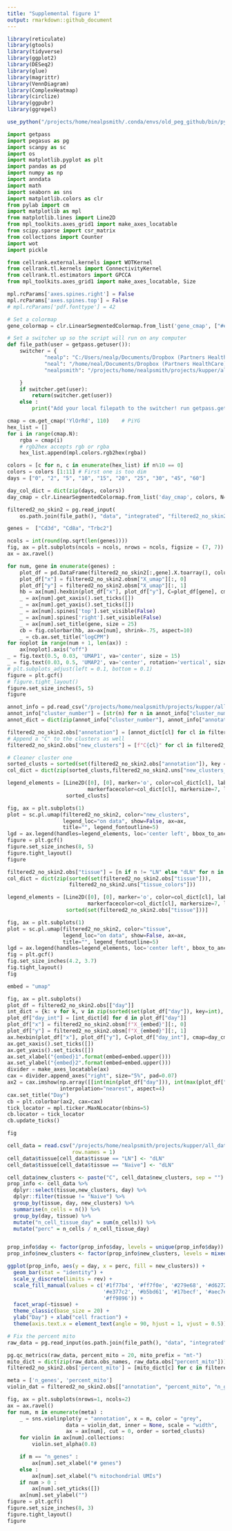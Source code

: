 ```yaml
---
title: "Supplemental figure 1"
output: rmarkdown::github_document
---
```


```r
library(reticulate)
library(gtools)
library(tidyverse)
library(ggplot2)
library(DESeq2)
library(glue)
library(magrittr)
library(VennDiagram)
library(ComplexHeatmap)
library(circlize)
library(ggpubr)
library(ggrepel)

use_python("/projects/home/nealpsmith/.conda/envs/old_peg_github/bin/python")
```


```python
import getpass
import pegasus as pg
import scanpy as sc
import os
import matplotlib.pyplot as plt
import pandas as pd
import numpy as np
import anndata
import math
import seaborn as sns
import matplotlib.colors as clr
from pylab import cm
import matplotlib as mpl
from matplotlib.lines import Line2D
from mpl_toolkits.axes_grid1 import make_axes_locatable
from scipy.sparse import csr_matrix
from collections import Counter
import wot
import pickle

from cellrank.external.kernels import WOTKernel
from cellrank.tl.kernels import ConnectivityKernel
from cellrank.tl.estimators import GPCCA
from mpl_toolkits.axes_grid1 import make_axes_locatable, Size

mpl.rcParams['axes.spines.right'] = False
mpl.rcParams['axes.spines.top'] = False
# mpl.rcParams['pdf.fonttype'] = 42

# Set a colormap
gene_colormap = clr.LinearSegmentedColormap.from_list('gene_cmap', ["#e0e0e1", '#4576b8', '#02024a'], N=200)

# Set a switcher up so the script will run on any computer
def file_path(user = getpass.getuser()):
    switcher = {
            "nealp": "C:/Users/nealp/Documents/Dropbox (Partners HealthCare)/Chloe&Mazen/Collaborator_projects/Kupper_TRM/neal_analysis/all_data_analysis",
            "neal": "/home/neal/Documents/Dropbox (Partners HealthCare)/Chloe&Mazen/Collaborator_projects/Kupper_TRM/neal_analysis/all_data_analysis",
            "nealpsmith": "/projects/home/nealpsmith/projects/kupper/all_data_analysis"

    }
    if switcher.get(user):
        return(switcher.get(user))
    else :
        print("Add your local filepath to the switcher! run getpass.getuser() to get your ID")

cmap = cm.get_cmap('YlOrRd', 110)    # PiYG
hex_list = []
for i in range(cmap.N):
    rgba = cmap(i)
    # rgb2hex accepts rgb or rgba
    hex_list.append(mpl.colors.rgb2hex(rgba))

colors = [c for n, c in enumerate(hex_list) if n%10 == 0]
colors = colors [1:11] # First one is too dim
days = ["0", "2", "5", "10", "15", "20", "25", "30", "45", "60"]

day_col_dict = dict(zip(days, colors))
day_cmap = clr.LinearSegmentedColormap.from_list('day_cmap', colors, N=len(colors))

filtered2_no_skin2 = pg.read_input(
    os.path.join(file_path(), "data", "integrated", "filtered2_no_skin2_harmonized_with_subclust.h5ad"))

```


```python

genes =  ["Cd3d", "Cd8a", "Trbc2"]

ncols = int(round(np.sqrt(len(genes))))
fig, ax = plt.subplots(ncols = ncols, nrows = ncols, figsize = (7, 7))
ax = ax.ravel()

for num, gene in enumerate(genes) :
    plot_df = pd.DataFrame(filtered2_no_skin2[:,gene].X.toarray(), columns = [gene], index = filtered2_no_skin2.obs_names)
    plot_df["x"] = filtered2_no_skin2.obsm["X_umap"][:, 0]
    plot_df["y"] = filtered2_no_skin2.obsm["X_umap"][:, 1]
    hb = ax[num].hexbin(plot_df["x"], plot_df["y"], C=plot_df[gene], cmap=gene_colormap, gridsize=250, edgecolors = "none")
    _ = ax[num].get_xaxis().set_ticks([])
    _ = ax[num].get_yaxis().set_ticks([])
    _ = ax[num].spines['top'].set_visible(False)
    _ = ax[num].spines['right'].set_visible(False)
    _ = ax[num].set_title(gene, size = 25)
    cb = fig.colorbar(hb, ax=ax[num], shrink=.75, aspect=10)
    _ = cb.ax.set_title("logCPM")
for noplot in range(num + 1, len(ax)) :
    ax[noplot].axis("off")
_ = fig.text(0.5, 0.03, 'UMAP1', va='center', size = 15)
_ = fig.text(0.03, 0.5, 'UMAP2', va='center', rotation='vertical', size = 15)
# plt.subplots_adjust(left = 0.1, bottom = 0.1)
figure = plt.gcf()
# figure.tight_layout()
figure.set_size_inches(5, 5)
figure

```

```python
annot_info = pd.read_csv("/projects/home/nealpsmith/projects/kupper/all_data_analysis/data/integrated/supplemental_tables/cluster_annotations.csv")
annot_info["cluster_number"] = [str(n) for n in annot_info["cluster_number"]]
annot_dict = dict(zip(annot_info["cluster_number"], annot_info["annotation"]))

filtered2_no_skin2.obs["annotation"] = [annot_dict[cl] for cl in filtered2_no_skin2.obs["new_clusters"]]
# Append a "C" to the clusters as well
filtered2_no_skin2.obs["new_clusters"] = [f"C{cl}" for cl in filtered2_no_skin2.obs["new_clusters"]]

# Cleaner cluster one
sorted_clusts = sorted(set(filtered2_no_skin2.obs["annotation"]), key = lambda s: int(s.split(":")[0].replace("C", "")))
col_dict = dict(zip(sorted_clusts,filtered2_no_skin2.uns["new_clusters_colors"]))

legend_elements = [Line2D([0], [0], marker='o', color=col_dict[cl], label=cl,
                          markerfacecolor=col_dict[cl], markersize=7, lw=0) for cl in
                   sorted_clusts]

fig, ax = plt.subplots(1)
plot = sc.pl.umap(filtered2_no_skin2, color="new_clusters",
                  legend_loc="on data", show=False, ax=ax,
                  title="", legend_fontoutline=5)
lgd = ax.legend(handles=legend_elements, loc='center left', bbox_to_anchor=(0.9, 0.5), frameon=False, borderpad=5)
figure = plt.gcf()
figure.set_size_inches(8, 5)
figure.tight_layout()
figure
```


```python
filtered2_no_skin2.obs["tissue"] = [n if n != "LN" else "dLN" for n in filtered2_no_skin2.obs["tissue"]]
col_dict = dict(zip(sorted(set(filtered2_no_skin2.obs["tissue"])),
                    filtered2_no_skin2.uns["tissue_colors"]))

legend_elements = [Line2D([0], [0], marker='o', color=col_dict[cl], label=cl,
                          markerfacecolor=col_dict[cl], markersize=7, lw=0) for cl in
                   sorted(set(filtered2_no_skin2.obs["tissue"]))]

fig, ax = plt.subplots(1)
plot = sc.pl.umap(filtered2_no_skin2, color="tissue",
                  legend_loc="on data", show=False, ax=ax,
                  title="", legend_fontoutline=5)
lgd = ax.legend(handles=legend_elements, loc='center left', bbox_to_anchor=(1, 0.5), frameon=False)
fig = plt.gcf()
fig.set_size_inches(4.2, 3.7)
fig.tight_layout()
fig

```

```python

embed = "umap"

fig, ax = plt.subplots()
plot_df = filtered2_no_skin2.obs[["day"]]
int_dict = {k: v for k, v in zip(sorted(set(plot_df["day"]), key=int), range(len(set(plot_df["day"]))))}
plot_df["day_int"] = [int_dict[d] for d in plot_df["day"]]
plot_df["x"] = filtered2_no_skin2.obsm[f"X_{embed}"][:, 0]
plot_df["y"] = filtered2_no_skin2.obsm[f"X_{embed}"][:, 1]
ax.hexbin(plot_df["x"], plot_df["y"], C=plot_df["day_int"], cmap=day_cmap, gridsize=500, edgecolors = "none")
ax.get_xaxis().set_ticks([])
ax.get_yaxis().set_ticks([])
ax.set_xlabel("{embed}1".format(embed=embed.upper()))
ax.set_ylabel("{embed}2".format(embed=embed.upper()))
divider = make_axes_locatable(ax)
cax = divider.append_axes("right", size="5%", pad=0.07)
ax2 = cax.imshow(np.array([[int(min(plot_df["day"])), int(max(plot_df["day"]))]]), cmap=day_cmap,
                 interpolation="nearest", aspect=4)
cax.set_title("Day")
cb = plt.colorbar(ax2, cax=cax)
tick_locator = mpl.ticker.MaxNLocator(nbins=5)
cb.locator = tick_locator
cb.update_ticks()

fig

```

```r
cell_data = read.csv("/projects/home/nealpsmith/projects/kupper/all_data_analysis/data/integrated/filtered2_no_skin2_harmonized_with_subclust_obs.csv",
                     row.names = 1)
cell_data$tissue[cell_data$tissue == "LN"] <- "dLN"
cell_data$tissue[cell_data$tissue == "Naive"] <- "dLN"

cell_data$new_clusters <- paste("C", cell_data$new_clusters, sep = "")
prop_info <- cell_data %>%
  dplyr::select(tissue,new_clusters, day) %>%
  dplyr::filter(tissue != "Naive") %>%
  group_by(tissue, day, new_clusters) %>%
  summarise(n_cells = n()) %>%
  group_by(day, tissue) %>%
  mutate("n_cell_tissue_day" = sum(n_cells)) %>%
  mutate("perc" = n_cells / n_cell_tissue_day)


prop_info$day <- factor(prop_info$day, levels = unique(prop_info$day))
prop_info$new_clusters <- factor(prop_info$new_clusters, levels = mixedsort(unique(prop_info$new_clusters)))

ggplot(prop_info, aes(y = day, x = perc, fill = new_clusters)) +
  geom_bar(stat = "identity") +
  scale_y_discrete(limits = rev) +
  scale_fill_manual(values = c('#1f77b4', '#ff7f0e', '#279e68', '#d62728', '#aa40fc', '#8c564b',
                               '#e377c2', '#b5bd61', '#17becf', '#aec7e8', '#ffbb78', '#98df8a',
                               '#ff9896')) +
  facet_wrap(~tissue) +
  theme_classic(base_size = 20) +
  ylab("Day") + xlab("cell fraction") +
  theme(axis.text.x = element_text(angle = 90, hjust = 1, vjust = 0.5))

```


```python

# Fix the percent mito
raw_data = pg.read_input(os.path.join(file_path(), "data", "integrated", "all_data.h5ad"))

pg.qc_metrics(raw_data, percent_mito = 20, mito_prefix = "mt-")
mito_dict = dict(zip(raw_data.obs_names, raw_data.obs["percent_mito"]))
filtered2_no_skin2.obs['percent_mito'] = [mito_dict[c] for c in filtered2_no_skin2.obs_names]

meta = ['n_genes', 'percent_mito']
violin_dat = filtered2_no_skin2.obs[["annotation", "percent_mito", "n_genes"]]

fig, ax = plt.subplots(nrows=1, ncols=2)
ax = ax.ravel()
for num, m in enumerate(meta) :
    _ = sns.violinplot(y = "annotation", x = m, color = "grey",
                   data = violin_dat, inner = None, scale = "width",
                   ax = ax[num], cut = 0, order = sorted_clusts)
    for violin in ax[num].collections:
        violin.set_alpha(0.8)

    if m == "n_genes" :
        ax[num].set_xlabel("# genes")
    else :
        ax[num].set_xlabel("% mitochondrial UMIs")
    if num > 0 :
        ax[num].set_yticks([])
    ax[num].set_ylabel("")
figure = plt.gcf()
figure.set_size_inches(8, 3)
figure.tight_layout()
figure


```


